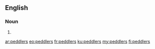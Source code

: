 ==English==

===Noun===
{{head|en|plural}}

# {{plural of|peddler|lang=en}}

[[ar:peddlers]]
[[eo:peddlers]]
[[fr:peddlers]]
[[ku:peddlers]]
[[my:peddlers]]
[[fi:peddlers]]